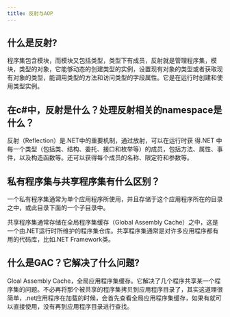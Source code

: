 ```yaml
---
title: 反射与AOP
---
```


## 什么是反射?

程序集包含模块，而模块又包括类型，类型下有成员，反射就是管理程序集，模块，类型的对象，它能够动态的创建类型的实例，设置现有对象的类型或者获取现有对象的类型，能调用类型的方法和访问类型的字段属性。它是在运行时创建和使用类型实例。

## 在c#中，反射是什么？处理反射相关的namespace是什么？

反射（Reflection）是.NET中的重要机制，通过放射，可以在运行时获 得.NET 中每一个类型（包括类、结构、委托、接口和枚举等）的成员，包括方法、属性、事件，以及构造函数等。还可以获得每个成员的名称、限定符和参数等。

## 私有程序集与共享程序集有什么区别？

一个私有程序集通常为单个应用程序所使用，并且存储于这个应用程序所在的目录之中，或此目录下面的一个子目录中。

共享程序集通常存储在全局程序集缓存（Global Assembly Cache）之中，这是一个由.NET运行时所维护的程序集仓库。共享程序集通常是对许多应用程序都有用的代码库，比如.NET Framework类。

## 什么是GAC？它解决了什么问题?

Gloal Assembly Cache，全局应用程序集缓存。它解决了几个程序共享某一个程序集的问题。不必再将那个被共享的程序集拷贝到应用程序目录了，其实这道理很简单，.net应用程序在加载的时候，会首先查看全局应用程序集缓存，如果有就可以直接使用，没有再到应用程序目录进行查找。


